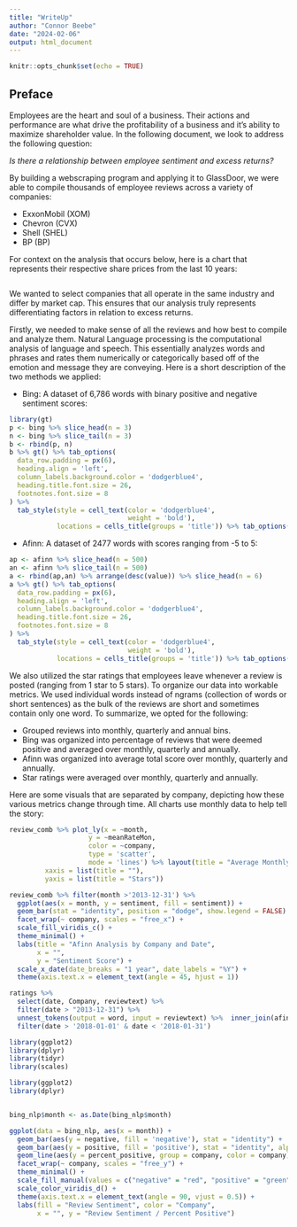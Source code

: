 ```yaml
---
title: "WriteUp"
author: "Connor Beebe"
date: "2024-02-06"
output: html_document
---
```


```r
knitr::opts_chunk$set(echo = TRUE)
```

## Preface

Employees are the heart and soul of a business. Their actions and performance are what drive the profitability of a business and it's ability to maximize shareholder value. In the following document, we look to address the following question:

*Is there a relationship between employee sentiment and excess returns?*

By building a webscraping program and applying it to GlassDoor, we were able to compile thousands of employee reviews across a variety of companies:

-   ExxonMobil (XOM)
-   Chevron (CVX)
-   Shell (SHEL)
-   BP (BP)

For context on the analysis that occurs below, here is a chart that represents their respective share prices from the last 10 years:

```r

```

We wanted to select companies that all operate in the same industry and differ by market cap. This ensures that our analysis truly represents differentiating factors in relation to excess returns.

Firstly, we needed to make sense of all the reviews and how best to compile and analyze them. Natural Language processing is the computational analysis of language and speech. This essentially analyzes words and phrases and rates them numerically or categorically based off of the emotion and message they are conveying. Here is a short description of the two methods we applied:

-   Bing: A dataset of 6,786 words with binary positive and negative sentiment scores:

```r
library(gt)
p <- bing %>% slice_head(n = 3) 
n <- bing %>% slice_tail(n = 3)
b <- rbind(p, n)
b %>% gt() %>% tab_options(
  data_row.padding = px(6),
  heading.align = 'left',
  column_labels.background.color = 'dodgerblue4',
  heading.title.font.size = 26,
  footnotes.font.size = 8
) %>% 
  tab_style(style = cell_text(color = 'dodgerblue4',
                              weight = 'bold'),
            locations = cells_title(groups = 'title')) %>% tab_options(table.font.size = 10, heading.title.font.size = 15)
```

-   Afinn: A dataset of 2477 words with scores ranging from -5 to 5:

```r
ap <- afinn %>% slice_head(n = 500)
an <- afinn %>% slice_tail(n = 500)
a <- rbind(ap,an) %>% arrange(desc(value)) %>% slice_head(n = 6)
a %>% gt() %>% tab_options(
  data_row.padding = px(6),
  heading.align = 'left',
  column_labels.background.color = 'dodgerblue4',
  heading.title.font.size = 26,
  footnotes.font.size = 8
) %>% 
  tab_style(style = cell_text(color = 'dodgerblue4',
                              weight = 'bold'),
            locations = cells_title(groups = 'title')) %>% tab_options(table.font.size = 10, heading.title.font.size = 15)
```

We also utilized the star ratings that employees leave whenever a review is posted (ranging from 1 star to 5 stars). To organize our data into workable metrics. We used individual words instead of ngrams (collection of words or short sentences) as the bulk of the reviews are short and sometimes contain only one word. To summarize, we opted for the following:

-   Grouped reviews into monthly, quarterly and annual bins.
-   Bing was organized into percentage of reviews that were deemed positive and averaged over monthly, quarterly and annually.
-   Afinn was organized into average total score over monthly, quarterly and annually.
-   Star ratings were averaged over monthly, quarterly and annually.

Here are some visuals that are separated by company, depicting how these various metrics change through time. All charts use monthly data to help tell the story:

```r
review_comb %>% plot_ly(x = ~month,
                    y = ~meanRateMon,
                    color = ~company,
                    type = 'scatter',
                    mode = 'lines') %>% layout(title = "Average Monthly Star Reviews",
         xaxis = list(title = ""),
         yaxis = list(title = "Stars"))
```

```r
review_comb %>% filter(month >'2013-12-31') %>% 
  ggplot(aes(x = month, y = sentiment, fill = sentiment)) +
  geom_bar(stat = "identity", position = "dodge", show.legend = FALSE) +
  facet_wrap(~ company, scales = "free_x") +
  scale_fill_viridis_c() +
  theme_minimal() +
  labs(title = "Afinn Analysis by Company and Date",
       x = "",
       y = "Sentiment Score") +
  scale_x_date(date_breaks = "1 year", date_labels = "%Y") +
  theme(axis.text.x = element_text(angle = 45, hjust = 1))

```
```r
ratings %>%
  select(date, Company, reviewtext) %>%
  filter(date > "2013-12-31") %>% 
  unnest_tokens(output = word, input = reviewtext) %>%  inner_join(afinn) %>% filter(Company == 'bp') %>% 
  filter(date > '2018-01-01' & date < '2018-01-31')
```


```r
library(ggplot2)
library(dplyr)
library(tidyr)
library(scales)

library(ggplot2)
library(dplyr)


bing_nlp$month <- as.Date(bing_nlp$month)

ggplot(data = bing_nlp, aes(x = month)) +
  geom_bar(aes(y = negative, fill = 'negative'), stat = "identity") +
  geom_bar(aes(y = positive, fill = 'positive'), stat = "identity", alpha = 0.5) +
  geom_line(aes(y = percent_positive, group = company, color = company), size = 1) +
  facet_wrap(~ company, scales = "free_y") +
  theme_minimal() +
  scale_fill_manual(values = c("negative" = "red", "positive" = "green")) +
  scale_color_viridis_d() + 
  theme(axis.text.x = element_text(angle = 90, vjust = 0.5)) +
  labs(fill = "Review Sentiment", color = "Company",
       x = "", y = "Review Sentiment / Percent Positive")

```


